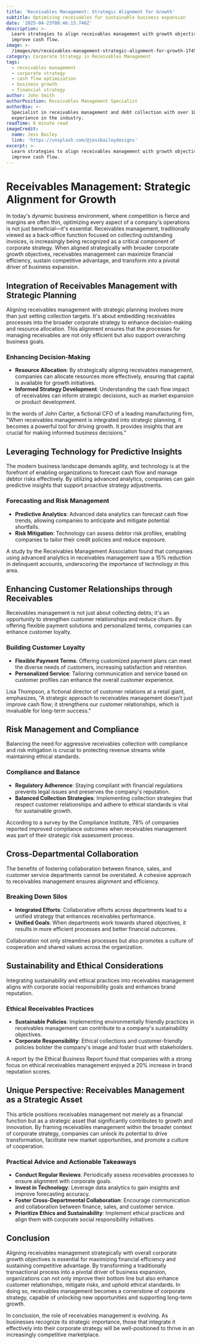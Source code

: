 ```yaml
---
title: 'Receivables Management: Strategic Alignment for Growth'
subtitle: Optimizing receivables for sustainable business expansion
date: '2025-04-23T08:46:15.746Z'
description: >-
  Learn strategies to align receivables management with growth objectives and
  improve cash flow.
image: >-
  /images/en/receivables-management-strategic-alignment-for-growth-1745311575495.jpg
category: Corporate Strategy in Receivables Management
tags:
  - receivables management
  - corporate strategy
  - cash flow optimization
  - business growth
  - financial strategy
author: John Smith
authorPosition: Receivables Management Specialist
authorBio: >-
  Specialist in receivables management and debt collection with over 10 years of
  experience in the industry.
readTime: 6 minute read
imageCredit:
  name: Jess Bailey
  link: 'https://unsplash.com/@jessbaileydesigns'
excerpt: >-
  Learn strategies to align receivables management with growth objectives and
  improve cash flow.
---
```

# Receivables Management: Strategic Alignment for Growth

In today's dynamic business environment, where competition is fierce and margins are often thin, optimizing every aspect of a company's operations is not just beneficial—it's essential. Receivables management, traditionally viewed as a back-office function focused on collecting outstanding invoices, is increasingly being recognized as a critical component of corporate strategy. When aligned strategically with broader corporate growth objectives, receivables management can maximize financial efficiency, sustain competitive advantage, and transform into a pivotal driver of business expansion.

## Integration of Receivables Management with Strategic Planning

Aligning receivables management with strategic planning involves more than just setting collection targets. It's about embedding receivables processes into the broader corporate strategy to enhance decision-making and resource allocation. This alignment ensures that the processes for managing receivables are not only efficient but also support overarching business goals.

### Enhancing Decision-Making

- **Resource Allocation**: By strategically aligning receivables management, companies can allocate resources more effectively, ensuring that capital is available for growth initiatives.
- **Informed Strategy Development**: Understanding the cash flow impact of receivables can inform strategic decisions, such as market expansion or product development.

In the words of John Carter, a fictional CFO of a leading manufacturing firm, "When receivables management is integrated into strategic planning, it becomes a powerful tool for driving growth. It provides insights that are crucial for making informed business decisions."

## Leveraging Technology for Predictive Insights

The modern business landscape demands agility, and technology is at the forefront of enabling organizations to forecast cash flow and manage debtor risks effectively. By utilizing advanced analytics, companies can gain predictive insights that support proactive strategy adjustments.

### Forecasting and Risk Management

- **Predictive Analytics**: Advanced data analytics can forecast cash flow trends, allowing companies to anticipate and mitigate potential shortfalls.
- **Risk Mitigation**: Technology can assess debtor risk profiles, enabling companies to tailor their credit policies and reduce exposure.

A study by the Receivables Management Association found that companies using advanced analytics in receivables management saw a 15% reduction in delinquent accounts, underscoring the importance of technology in this area.

## Enhancing Customer Relationships through Receivables

Receivables management is not just about collecting debts; it's an opportunity to strengthen customer relationships and reduce churn. By offering flexible payment solutions and personalized terms, companies can enhance customer loyalty.

### Building Customer Loyalty

- **Flexible Payment Terms**: Offering customized payment plans can meet the diverse needs of customers, increasing satisfaction and retention.
- **Personalized Service**: Tailoring communication and service based on customer profiles can enhance the overall customer experience.

Lisa Thompson, a fictional director of customer relations at a retail giant, emphasizes, "A strategic approach to receivables management doesn't just improve cash flow; it strengthens our customer relationships, which is invaluable for long-term success."

## Risk Management and Compliance

Balancing the need for aggressive receivables collection with compliance and risk mitigation is crucial to protecting revenue streams while maintaining ethical standards.

### Compliance and Balance

- **Regulatory Adherence**: Staying compliant with financial regulations prevents legal issues and preserves the company's reputation.
- **Balanced Collection Strategies**: Implementing collection strategies that respect customer relationships and adhere to ethical standards is vital for sustainable growth.

According to a survey by the Compliance Institute, 78% of companies reported improved compliance outcomes when receivables management was part of their strategic risk assessment process.

## Cross-Departmental Collaboration

The benefits of fostering collaboration between finance, sales, and customer service departments cannot be overstated. A cohesive approach to receivables management ensures alignment and efficiency.

### Breaking Down Silos

- **Integrated Efforts**: Collaborative efforts across departments lead to a unified strategy that enhances receivables performance.
- **Unified Goals**: When departments work towards shared objectives, it results in more efficient processes and better financial outcomes.

Collaboration not only streamlines processes but also promotes a culture of cooperation and shared values across the organization.

## Sustainability and Ethical Considerations

Integrating sustainability and ethical practices into receivables management aligns with corporate social responsibility goals and enhances brand reputation.

### Ethical Receivables Practices

- **Sustainable Policies**: Implementing environmentally friendly practices in receivables management can contribute to a company's sustainability objectives.
- **Corporate Responsibility**: Ethical collections and customer-friendly policies bolster the company's image and foster trust with stakeholders.

A report by the Ethical Business Report found that companies with a strong focus on ethical receivables management enjoyed a 20% increase in brand reputation scores.

## Unique Perspective: Receivables Management as a Strategic Asset

This article positions receivables management not merely as a financial function but as a strategic asset that significantly contributes to growth and innovation. By framing receivables management within the broader context of corporate strategy, companies can unlock its potential to drive transformation, facilitate new market opportunities, and promote a culture of cooperation.

### Practical Advice and Actionable Takeaways

- **Conduct Regular Reviews**: Periodically assess receivables processes to ensure alignment with corporate goals.
- **Invest in Technology**: Leverage data analytics to gain insights and improve forecasting accuracy.
- **Foster Cross-Departmental Collaboration**: Encourage communication and collaboration between finance, sales, and customer service.
- **Prioritize Ethics and Sustainability**: Implement ethical practices and align them with corporate social responsibility initiatives.

## Conclusion

Aligning receivables management strategically with overall corporate growth objectives is essential for maximizing financial efficiency and sustaining competitive advantage. By transforming a traditionally transactional process into a pivotal driver of business expansion, organizations can not only improve their bottom line but also enhance customer relationships, mitigate risks, and uphold ethical standards. In doing so, receivables management becomes a cornerstone of corporate strategy, capable of unlocking new opportunities and supporting long-term growth.

In conclusion, the role of receivables management is evolving. As businesses recognize its strategic importance, those that integrate it effectively into their corporate strategy will be well-positioned to thrive in an increasingly competitive marketplace.
